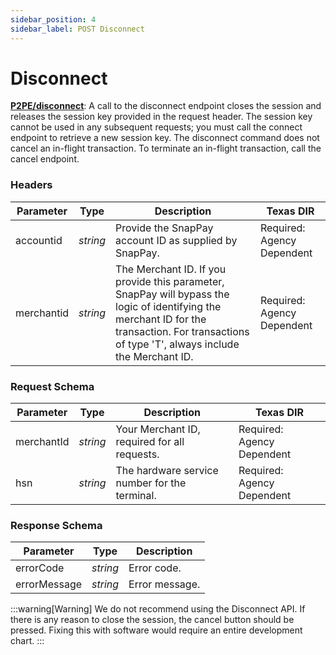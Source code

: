 ```yaml
---
sidebar_position: 4
sidebar_label: POST Disconnect
---
```


# Disconnect


**[<ApiBadge class='small' type="post" /> P2PE/disconnect](https://developer.fiserv.com/product/SnapPay/api/?type=post&path=/P2PE/disconnect&branch=main&version=3.0.1)**: A call to the disconnect endpoint closes the session and releases the session key provided in the request header. The session key cannot be used in any subsequent requests; you must call the connect endpoint to retrieve a new session key. The disconnect command does not cancel an in-flight transaction. To terminate an in-flight transaction, call the cancel endpoint.

### Headers

| Parameter | Type | Description | Texas DIR |
|---|---|---|---|
| accountid | *string* | Provide the SnapPay account ID as supplied by SnapPay. | Required: Agency Dependent |
| merchantid | *string* | The Merchant ID. If you provide this parameter, SnapPay will bypass the logic of identifying the merchant ID for the transaction. For transactions of type 'T', always include the Merchant ID. | Required: Agency Dependent |

### Request Schema

| Parameter | Type | Description | Texas DIR |
|---|---|---|---|
| merchantId | *string* | Your Merchant ID, required for all requests. | Required: Agency Dependent |
| hsn | *string* | The hardware service number for the terminal. | Required: Agency Dependent |

### Response Schema

| Parameter | Type | Description |
|---|---|---|
| errorCode | *string* | Error code. |
| errorMessage  | *string* | Error message. |


:::warning[Warning]
We do not recommend using the Disconnect API. If there is any reason to close the session, the cancel button should be pressed. Fixing this with software would require an entire development chart.
:::